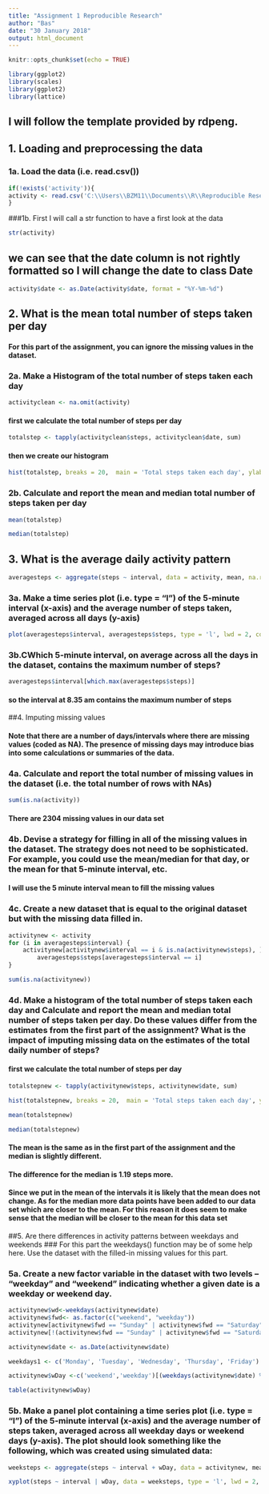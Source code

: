 ---
title: "Assignment 1 Reproducible Research"
author: "Bas"
date: "30 January 2018"
output: html_document
---

```{r setup, include=FALSE}
knitr::opts_chunk$set(echo = TRUE)
```

```{r, echo=FALSE, results='hide', warning=FALSE, message=FALSE}
library(ggplot2)
library(scales)
library(ggplot2)
library(lattice)

```

## I will follow the template provided by rdpeng. 

## 1. Loading and preprocessing the data

### 1a. Load the data (i.e. read.csv())
```{r, results='markup', warning=TRUE, message=TRUE}
if(!exists('activity')){
activity <- read.csv('C:\\Users\\BZM11\\Documents\\R\\Reproducible Research\\ass1\\activity.csv')    
}
```

###1b. First I will call a str function to have a first look at the data

```{r}
str(activity)
```
## we can see that the date column is not rightly formatted so I will change the date to class Date

```{r}
activity$date <- as.Date(activity$date, format = "%Y-%m-%d")
```


## 2. What is the mean total number of steps taken per day
#### For this part of the assignment, you can ignore the missing values in the dataset.

### 2a. Make a Histogram of the total number of steps taken each day



```{r}
activityclean <- na.omit(activity)
```


#### first we calculate the total number of steps per day
```{r}
totalstep <- tapply(activityclean$steps, activityclean$date, sum)
```



#### then we create our histogram

```{r}
hist(totalstep, breaks = 20,  main = 'Total steps taken each day', ylab= 'frequency', xlab = 'Number of steps', col = 'red', border = 'skyblue')
```
### 2b. Calculate and report the mean and median total number of steps taken per day

```{r}
mean(totalstep)

```

```{r}
median(totalstep)
```




## 3. What is the average daily activity pattern

```{r}
averagesteps <- aggregate(steps ~ interval, data = activity, mean, na.rm = TRUE)
```




### 3a. Make a time series plot (i.e. type = "l") of the 5-minute interval (x-axis) and the average number of steps taken, averaged across all days (y-axis)
```{r}
plot(averagesteps$interval, averagesteps$steps, type = 'l', lwd = 2, col = 'skyblue', main = 'Average number of steps taken', xlab = 'Interval', ylab = 'Average steps')
```




### 3b.CWhich 5-minute interval, on average across all the days in the dataset, contains the maximum number of steps?

```{r}
averagesteps$interval[which.max(averagesteps$steps)]
```

#### so the interval at 8.35 am contains the maximum number of steps


##4. Imputing missing values

#### Note that there are a number of days/intervals where there are missing values (coded as NA). The presence of missing days may introduce bias into some calculations or summaries of the data.


### 4a. Calculate and report the total number of missing values in the dataset (i.e. the total number of rows with NAs)
 
```{r}
sum(is.na(activity))
```
#### There are 2304 missing values in our data set


### 4b. Devise a strategy for filling in all of the missing values in the dataset. The strategy does not need to be sophisticated. For example, you could use the mean/median for that day, or the mean for that 5-minute interval, etc.

#### I will use the 5 minute interval mean to fill the missing values

### 4c. Create a new dataset that is equal to the original dataset but with the missing data filled in.
```{r}
activitynew <- activity
for (i in averagesteps$interval) {
    activitynew[activitynew$interval == i & is.na(activitynew$steps), ]$steps <- 
        averagesteps$steps[averagesteps$interval == i]
}
```

```{r}
sum(is.na(activitynew))
```



### 4d. Make a histogram of the total number of steps taken each day and Calculate and report the mean and median total number of steps taken per day. Do these values differ from the estimates from the first part of the assignment? What is the impact of imputing missing data on the estimates of the total daily number of steps?

#### first we calculate the total number of steps per day
```{r}
totalstepnew <- tapply(activitynew$steps, activitynew$date, sum)
```

```{r}
hist(totalstepnew, breaks = 20,  main = 'Total steps taken each day', ylab= 'frequency', xlab = 'Number of steps', col = 'red', border = 'skyblue')
```


```{r}
mean(totalstepnew)

```

```{r}
median(totalstepnew)
```

#### The mean is the same as in the first part of the assignment and the median is slightly different. 

#### The difference for the median is 1.19 steps more. 

#### Since we put in the mean of the intervals it is likely that the mean does not change. As for the median more data points have been added to our data set which are closer to the mean. For this reason it does seem to make sense that the median will be closer to the mean for this data set

##5. Are there differences in activity patterns between weekdays and weekends
### For this part the weekdays() function may be of some help here. Use the dataset with the filled-in missing values for this part.

### 5a. Create a new factor variable in the dataset with two levels -- "weekday" and "weekend" indicating whether a given date is a weekday or weekend day.

```{r}
activitynew$wd<-weekdays(activitynew$date)
activitynew$fwd<- as.factor(c("weekend", "weekday"))
activitynew[activitynew$fwd == "Sunday" | activitynew$fwd == "Saturday"]<- factor("weekend")
activitynew[!(activitynew$fwd == "Sunday" | activitynew$fwd == "Saturday")]<- factor("weekday")
```
```{r}
activitynew$date <- as.Date(activitynew$date)

weekdays1 <- c('Monday', 'Tuesday', 'Wednesday', 'Thursday', 'Friday')

activitynew$wDay <-c('weekend','weekday')[(weekdays(activitynew$date) %in% weekdays1)+1L]
```

```{r}
table(activitynew$wDay)
```

### 5b. Make a panel plot containing a time series plot (i.e. type = "l") of the 5-minute interval (x-axis) and the average number of steps taken, averaged across all weekday days or weekend days (y-axis). The plot should look something like the following, which was created using simulated data:

```{r}
weeksteps <- aggregate(steps ~ interval + wDay, data = activitynew, mean, na.rm = TRUE)
```

```{r}

xyplot(steps ~ interval | wDay, data = weeksteps, type = 'l', lwd = 2, col = 'skyblue',layout = c(1,2), main = 'Average number of steps taken', xlab = 'Interval', ylab = 'Average steps')
```



